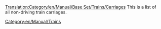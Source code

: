 [[Translation:Category/en/Manual/Base Set/Trains/Carriages]]
This is a list of all non-driving train carriages.

[[Category:en/Manual/Trains]]